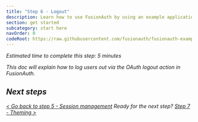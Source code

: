```yaml
---
title: "Step 6 - Logout"
description: Learn how to use FusionAuth by using an example application with a logout button.
section: get started
subcategory: start here
navOrder: 0
codeRoot: https://raw.githubusercontent.com/fusionauth/fusionauth-example-express-start-here/main
---
```


<div className="border border-green-700 px-3 rounded-md">
  <i className="fa-duotone fa-stopwatch fa-2x mr-2 text-green-700 align-middle"/> Estimated time to complete this step: 5 minutes
</div>

This doc will explain how to log users out via the OAuth logout action in FusionAuth.

## Next steps

[\< Go back to step 5 - Session management](step-5) <span class="inline-block mx-6 font-bold">Ready for the next step?</span> [Step 7 - Theming \>](step-7)


